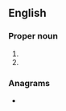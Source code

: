 {{also|WM}}
==English==

===Proper noun===
{{en-proper noun}}

# {{abbreviation of|en|William}}
# {{abbreviation of|en|Westmorland}}

===Anagrams===
* {{anagrams|en|a=mw|M-W|MW}}
